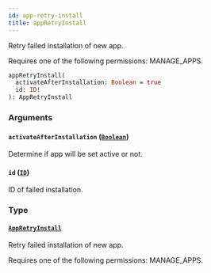 ```yaml
---
id: app-retry-install
title: appRetryInstall
---
```


Retry failed installation of new app.

Requires one of the following permissions: MANAGE_APPS.

```graphql
appRetryInstall(
  activateAfterInstallation: Boolean = true
  id: ID!
): AppRetryInstall
```

### Arguments

#### `activateAfterInstallation` ([`Boolean`](../../../developer/api-reference/scalars/boolean))

Determine if app will be set active or not.

#### `id` ([`ID`](../../../developer/api-reference/scalars/id))

ID of failed installation.

### Type

#### [`AppRetryInstall`](../../../developer/api-reference/objects/app-retry-install)

Retry failed installation of new app.

Requires one of the following permissions: MANAGE_APPS.
